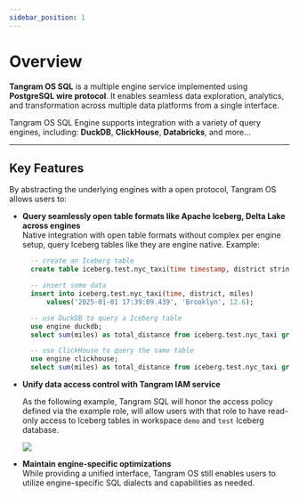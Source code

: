```yaml
---
sidebar_position: 1
---
```



# Overview

**Tangram OS SQL** is a multiple engine service implemented using **PostgreSQL wire protocol**. It enables seamless data exploration, analytics, and transformation across multiple data platforms from a single interface.

Tangram OS SQL Engine supports integration with a variety of query engines, including: **DuckDB**, **ClickHouse**, **Databricks**, and more... 

----

## Key Features

By abstracting the underlying engines with a open protocol, Tangram OS allows users to:

- **Query seamlessly open table formats like Apache Iceberg, Delta Lake across engines**   
  Native integration with open table formats without complex per engine setup, query Iceberg tables like they are engine native. Example:
  ```SQL
    -- create an Iceberg table
    create table iceberg.test.nyc_taxi(time timestamp, district string, miles double);

    -- insert some data 
    insert into iceberg.test.nyc_taxi(time, district, miles) 
        values('2025-01-01 17:39:09.439', 'Brooklyn', 12.6);

    -- use DuckDB to query a Iceberg table
    use engine duckdb;
    select sum(miles) as total_distance from iceberg.test.nyc_taxi group by district;

    -- use ClickHouse to query the same table
    use engine clickhouse;
    select sum(miles) as total_distance from iceberg.test.nyc_taxi group by district;
  ```
- **Unify data access control with Tangram IAM service** 
  
  As the following example, Tangram SQL will honor the access policy defined via the example role, will allow users with that role to have read-only access to Iceberg tables in workspace `demo` and `test` Iceberg database.

  <div style={{ display: "flex", justifyContent: "center" }}>
    <img src={IcebergReadRole} />
  </div>

- **Maintain engine-specific optimizations**   
  While providing a unified interface, Tangram OS still enables users to utilize engine-specific SQL dialects and capabilities as needed.



